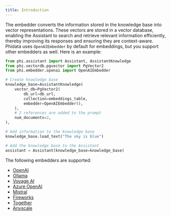```yaml
---
title: Introduction
---
```


The embedder converts the information stored in the knowledge base into vector representations. These vectors are stored in a vector database, enabling the Assistant to search and retrieve relevant information efficiently, thereby improving its responses and ensuring they are context-aware. Phidata uses `OpenAIEmbedder` by default for embeddings, but you support other embedders as well. Here is an example:

```python
from phi.assistant import Assistant, AssistantKnowledge
from phi.vectordb.pgvector import PgVector2
from phi.embedder.openai import OpenAIEmbedder

# Create knowledge base
knowledge_base=AssistantKnowledge(
    vector_db=PgVector2(
        db_url=db_url,
        collection=embeddings_table,
        embedder=OpenAIEmbedder(),
    ),
    # 2 references are added to the prompt
    num_documents=2,
),

# Add information to the knowledge base
knowledge_base.load_text("The sky is blue")

# Add the knowledge base to the Assistant
assistant = Assistant(knowledge_base=knowledge_base)
```

The following embedders are supported:

- [OpenAI](/embedder/openai)
- [Ollama](/embedder/ollama)
- [Voyage AI](/embedder/voyageai)
- [Azure OpenAI](/embedder/azure_openai)
- [Mistral](/embedder/mistral)
- [Fireworks](/embedder/fireworks)
- [Together](/embedder/together)
- [Anyscale](/embedder/anyscale)
